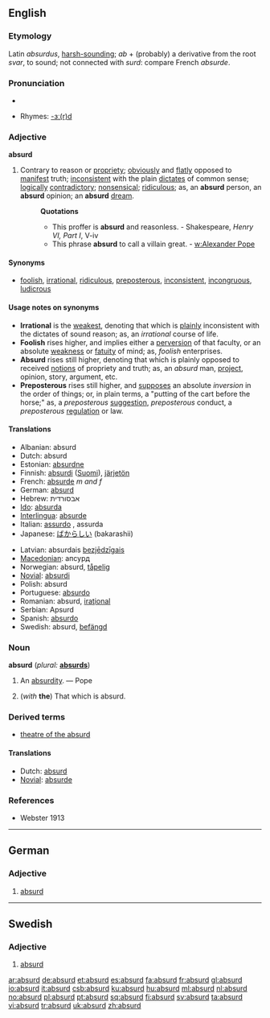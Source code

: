 ==English==

===Etymology===
Latin ''absurdus'', [[harsh-sounding]]; ''ab'' + (probably) a derivative from the root ''svar'', to sound; not connected with ''surd'': compare French ''absurde''.

===Pronunciation===
*{{audio|en-us-absurd.ogg|Audio (US)}}

*Rhymes: [[Rhymes:English:-ɜː(r)d|-ɜː(r)d]]

===Adjective===
'''absurd'''

# Contrary to reason or [[propriety]]; [[obviously]] and [[flatly]] opposed to [[manifest]] truth; [[inconsistent]] with the plain [[dictates]] of common sense; [[logically]] [[contradictory]]; [[nonsensical]]; [[ridiculous]]; as, an '''absurd''' person, an '''absurd''' opinion; an '''absurd''' [[dream]].
#:'''Quotations'''
#:*This proffer is '''absurd''' and reasonless. - Shakespeare, ''Henry VI, Part I'', V-iv
#:*This phrase '''absurd''' to call a villain great. - [[w:Alexander Pope]]

====Synonyms====
*[[foolish]], [[irrational]], [[ridiculous]], [[preposterous]], [[inconsistent]], [[incongruous]], [[ludicrous]]

====Usage notes on synonyms====
{{rfc-header|Usage notes on synonyms}}
*'''Irrational''' is the [[weakest]], denoting that which is [[plainly]] inconsistent with the dictates of sound reason; as, an ''irrational'' course of life.
*'''Foolish''' rises higher, and implies either a [[perversion]] of that faculty, or an absolute [[weakness]] or [[fatuity]] of mind; as, ''foolish'' enterprises.
*'''Absurd''' rises still higher, denoting that which is plainly opposed to received [[notions]] of propriety and truth; as, an ''absurd'' man, [[project]], opinion, story, argument, etc.
*'''Preposterous''' rises still higher, and [[supposes]] an absolute ''inversion'' in the order of things; or, in plain terms, a "putting of the cart before the horse;" as, a ''preposterous'' [[suggestion]], ''preposterous'' conduct, a ''preposterous'' [[regulation]] or law.

====Translations====
{{top}}
*Albanian: absurd
*Dutch: absurd
*Estonian: [[absurdne]]
*Finnish: [[absurdi]] ([[:fi:absurdi|Suomi]]), [[järjetön]]
*French: [[absurde]] ''m and f''
*German: [[absurd#German|absurd]]
*Hebrew: אבסורדית
*[[Ido]]: [[absurda]]
*[[Interlingua]]: [[absurde]]
*Italian: [[assurdo]] {{m}}, assurda {{f}}
*Japanese: [[ばからしい]] (bakarashii)
{{mid}}
*Latvian: absurdais [[bezjēdzīgais]]
*[[Macedonian]]: апсурд
*Norwegian: absurd, [[tåpelig]]
*[[Novial]]: [[absurdi]]
*Polish: absurd {{m}}
*Portuguese: [[absurdo]]
*Romanian: absurd, [[iraţional]]
*Serbian: Apsurd
*Spanish: [[absurdo]]
*Swedish: absurd, [[befängd]]
{{bottom}}

===Noun===
'''absurd'''  (''plural:'' '''[[absurds]]''')

# {{obsolete}} An [[absurdity]]. &mdash; Pope
# (''with'' '''the''') That which is absurd.

===Derived terms===
*[[theatre of the absurd]]

====Translations====
*Dutch: [[absurd]] {{n}}
*[[Novial]]: [[absurde]]

===References===
*Webster 1913

----

==German==

===Adjective===
{{de-adj|comparative=absurder|superlative=absurdesten}}

# [[absurd#English|absurd]]

----

==Swedish==

===Adjective===
{{sv-adj-peri|2=absurt}}

# [[#English|absurd]]

[[ar:absurd]]
[[de:absurd]]
[[et:absurd]]
[[es:absurd]]
[[fa:absurd]]
[[fr:absurd]]
[[gl:absurd]]
[[io:absurd]]
[[it:absurd]]
[[csb:absurd]]
[[ku:absurd]]
[[hu:absurd]]
[[ml:absurd]]
[[nl:absurd]]
[[no:absurd]]
[[pl:absurd]]
[[pt:absurd]]
[[sq:absurd]]
[[fi:absurd]]
[[sv:absurd]]
[[ta:absurd]]
[[vi:absurd]]
[[tr:absurd]]
[[uk:absurd]]
[[zh:absurd]]
